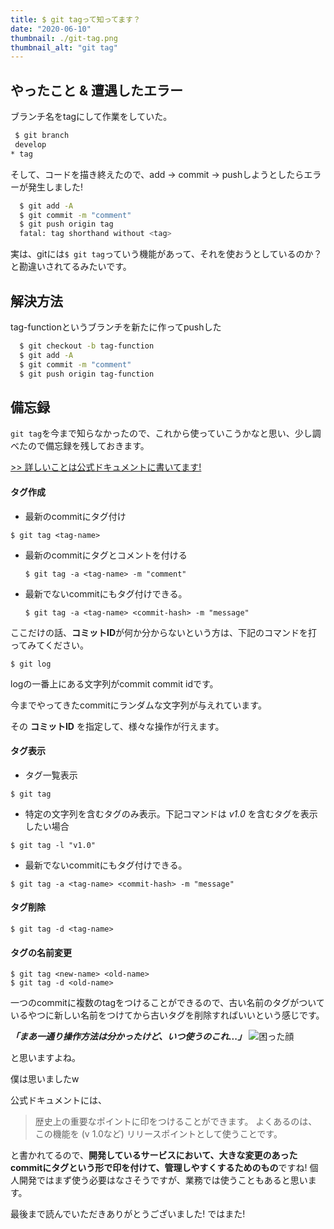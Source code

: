 ```yaml
---
title: $ git tagって知ってます？
date: "2020-06-10"
thumbnail: ./git-tag.png
thumbnail_alt: "git tag"
---
```


## やったこと & 遭遇したエラー
ブランチ名をtagにして作業をしていた。
```bash
 $ git branch
 develop
* tag
```

そして、コードを描き終えたので、add -> commit -> pushしようとしたらエラーが発生しました!

```bash
  $ git add -A
  $ git commit -m "comment"
  $ git push origin tag
  fatal: tag shorthand without <tag>
```

実は、gitには`$ git tag`っていう機能があって、それを使おうとしているのか？と勘違いされてるみたいです。


## 解決方法

tag-functionというブランチを新たに作ってpushした

```bash
  $ git checkout -b tag-function
  $ git add -A
  $ git commit -m "comment"
  $ git push origin tag-function
```

## 備忘録

`git tag`を今まで知らなかったので、これから使っていこうかなと思い、少し調べたので備忘録を残しておきます。

[>> 詳しいことは公式ドキュメントに書いてます!](https://git-scm.com/book/ja/v2/Git-%E3%81%AE%E5%9F%BA%E6%9C%AC-%E3%82%BF%E3%82%B0)


#### タグ作成

  - 最新のcommitにタグ付け

  ```
  $ git tag <tag-name>
  ```

  - 最新のcommitにタグとコメントを付ける

    ```
    $ git tag -a <tag-name> -m "comment"
    ```

  - 最新でないcommitにもタグ付けできる。

    ```
    $ git tag -a <tag-name> <commit-hash> -m "message"
    ```

ここだけの話、**コミットID**が何か分からないという方は、下記のコマンドを打ってみてください。

```
$ git log
```

logの一番上にある文字列がcommit commit idです。

今までやってきたcommitにランダムな文字列が与えれています。

その **コミットID** を指定して、様々な操作が行えます。

#### タグ表示

- タグ一覧表示

```
$ git tag
```

- 特定の文字列を含むタグのみ表示。下記コマンドは *v1.0* を含むタグを表示したい場合

```
$ git tag -l "v1.0"
```

- 最新でないcommitにもタグ付けできる。

```
$ git tag -a <tag-name> <commit-hash> -m "message"
```

#### タグ削除

```
$ git tag -d <tag-name>
```

#### タグの名前変更

```
$ git tag <new-name> <old-name>
$ git tag -d <old-name>
```

一つのcommitに複数のtagをつけることができるので、古い名前のタグがついているやつに新しい名前をつけてから古いタグを削除すればいいという感じです。

***「まあ一通り操作方法は分かったけど、いつ使うのこれ...」***
![困った顔](./komaru_man.jpg)

と思いますよね。

僕は思いましたw

公式ドキュメントには、

> 歴史上の重要なポイントに印をつけることができます。
> よくあるのは、この機能を (v 1.0など) リリースポイントとして使うことです。

と書かれてるので、**開発しているサービスにおいて、大きな変更のあったcommitにタグという形で印を付けて、管理しやすくするためのもの**ですね!
個人開発ではまず使う必要はなさそうですが、業務では使うこともあると思います。

最後まで読んでいただきありがとうございました!
ではまた!

